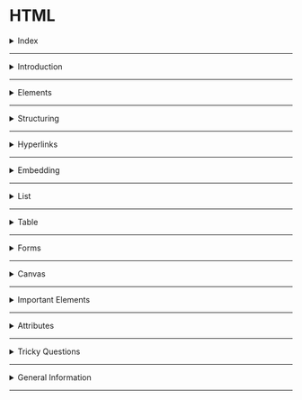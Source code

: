 # HTML

<details>
<summary>Index</summary>

### Index
* Introduction
* Elements
* Structure
* Hyperlinks
* Embedding
* List
* Table
* Forms
* Canvas
* Important Elements
* Attributes
* Tricky Questions
* General Information

</details>

---

<details>
<summary>Introduction</summary>

### Introduction
**HTML** stands for **Hypertext Markup Language**


##### About HTML
* **HTML** stands for **Hypertext Markup Language**  
* **HTML** is used to create static web pages.
* Text Editor is the software for **HTML** coding.
* **HTML** file save with extension `.html`


##### HTML coding
**HTML** coding is a `Tag` based coding.

##### **HTML** Tags are two types
  1. **Container Tag** : It has start Tag & End Tag.
  2. **Empty Tag** : It doesn't have an end tag.

* `Container Tag`
   ```html
    <h1>Heading</h1>
    <p>Paragraph</p>
   ``` 

* `Empty Tag`
 ```html
   <img src="image.jpg"/>
   <br/>
   <hr/>
   ``` 

* Attributes are used to give extra information to the html element.
* **HTML** elements tell the browser that how to display the content.

##### **HTML** document Structure  

```html
<!DOCTYPE html>
<html>
  <head>
    Metadata elements
  </head>
  <body>
    content of webpage
  </body>
</html>
```

An **HTML** document consists of three parts :

* **DOCTYPE**  
  The **DOCTYPE** declaration tells the type/version of the HTML document to the browser.

* **Head Part**  
  Head tag is for **Browser reading** purpose.  
  Here, we can mention `HTML` page configuration information.  
  Here, we can store style sheets, scripts, title...etc.

* **Body Part**  
  Body tag is for **Client reading** purpose.  
  Here, we can Display content of the webpage. 
  It contains text content, headings, paragraphs, links, tables, forms, images, audios, videos, ...etc.

##### Element Syntax 
Element consist of a **start tag** and **end tag**.  
we can put **content** between **start tag** and **end tag**.

```html
<tag>Content</tag>
```

##### Attribute syntax
* Attributes are used to give extra information to the html element.
* we must mention attributes only in __start__ tag.
```html 
<tag attributeName="attributeValue">Content</tag>
```

##### Uses of **HTML**
* **Structuring web pages**  
   we can define headings, paragraphs, and other content of a web page.
* **Creating Hyperlinks**  
   Hyperlink is used to navigate to other web resources or a specific element within the HTML document. 
* **Embedding**  
   we can embed images, audios and videos in the HTML document.

##### Advantages & Disadvantages of **HTML** 
* we can create only Static Web pages with HTML alone.
* By Combining HTML with CSS, we can create Responsive web pages.
* By Combining HTML with JavaScript, we can create dynamic web pages.

##### HTML version
HTML5 is the latest version of HTML.
HTML5 is easier than HTML4 or Older versions.  

In HTML5 version, they added new features,
* picture, audio and video elements
   -  `<picture>, <Audio>, <video>`
* semantic elements
   - `<header>, <nav>, <aside>, <main>, <footer>`  

**`HTML5` Declaration** :  
```html
<!DOCTYPE html>
```

</details>

---

<details>
<summary>Elements</summary>

### Elements

##### **HTML** Tags are two types  

  1. **Container Tag** : It has start Tag & End Tag.
  2. **Empty Tag** : It does not have an End tag.

In general, HTML elements can be divided into two categories.
1. Block-Level Elements
2. Inline Elements

##### **Block-Level Elements**
* HTML Block-Level element occupies the entire horizontal space of its parent element.
* HTML Block-Level element always start in a new line. 

`Example:`
```html 
<h1>Heading</h1>
<p>I am Paragraph.</p>
```

###### Block-Level Tags

* heading  
   * `h1, h2, h3, h4, h5, h6`
* paragraph
   * `p`
* containers
   * `header, nav, aside, main, section, article, div, footer`


##### **In-Line Elements**
* Inline element occupies content width only.
* The HTML Inline elements do not start in a new line.
 
```html
<p>I am <a href="http://www.google.com">Google</a> link</p>

<p>I am <span class="my-style">Ande Praveen</span></p>
```

###### In-Line Tags
* Buttons
    - `button`
* Links 
    - `a` 
* Text Styles
    * `span`
* Text Format 
   - bold :  `b`, `strong`
   - italic :`i`, `em`
   - Marking : `mark`
   - underline : `u`, `ins`
   - delete : `strike`, `del`, `s`
   - sub script : `sub`
   - super script : `sup`
   - size : `big`, `small`
   - create block : `blockquote`

##### Nested **HTML**  
The HTML element can be placed inside __another__ HTML element is called Nested Element. 

```html
<div>
  <h1>Heading</h1>
  <p>I am paragraph.</p>
</div>
```
</details>

---

<details>
<summary>Structuring</summary>

### Structuring

##### Heading Elements
HTML defines six levels of headings.  
`h1, h2, h3, h4, h5, h6`

* The HTML `h1` element defines the most important heading of an HTML document.
* The HTML `h6` element defines the least important heading of an HTML document.
 
```html 
<h1>heading 1</h1>
<h2>heading 2</h2>
<h3>heading 3</h3>
<h4>heading 4</h4>
<h5>heading 5</h5>
<h6>heading 6</h6>
```

##### Paragraph Element
The HTML Paragraph Element defines the paragraph of an HTML document.
```html
<p>I am Paragraph</p>
```

##### Line Break
The HTML `<br/>` Element helps to break the text and continue it in the next line.  
The HTML `<br/>` element is a void element.

```html
<p>
  Twinkle, twinkle, little star, <br />
  How I wonder what you are! <br />
  Up above the world so high, <br />
  Like a diamond in the sky.
</p>
```

##### Horizontal line
The HTML `<hr/>` element inserts a horizontal line and helps to separate the content.

```html 
<h1>Heading</h1>
<hr/>

<p>I am Paragraph</p>
```

##### Semantic Tags
__Semantic__ elements have the meaning.  
Semantic Tags are useful for client reading purpose, browser reading purpose and also Developer reading purpose.
The HTML semantic elements describe the __meaning__ of content in between the start tag and end tag.

The Container Elements are used to wrap a group of elements and apply CSS styles to many elements at once.
These container tags are used to divide smaller parts for understanding and applying css easily.

**uses of Semantic HTML tags:**  

* **Accessibility**   
  This is because screen readers and browsers can understand the code better.
  We can use shortcuts to move different parts within the webpage.

* **Search Engine Optimization**  
  It improves the website Search Engine Optimization Rankings which increases the number of people that visit our webpage.

* **Easy to Understand**  
   It makes our code more readable and easier to understand. 

1. **header**
2. **nav**  -> navbar
3. **aside**  -> side bar
4. **main**  -> main content
5. **section**  
6. **article** 
7. **footer** 

![Semantic vs Non-Semantic](./source/Semantic-vs-non-semantic.png)

```html 
  <header>
    <h2>heading</h2>
  </header>

  <nav>
    <h2>navbar</h2>
  </nav>
  
  <aside>
    <h2>aside</h2>
  </aside>
  
  <main>
    <h2>main content</h2>
  </main>
  
   <section>
    <article>
      <h2>the story</h2>
    </article>
  </section>
  
  <footer>
  <h2>footer</h2>
  </footer>
```

##### Non-Semantic Tags
Non-semantic elements don't have the meaning.  
They can contain anything.  
Examples: `div` and `span`.

* **div** container tag => divided & use css

 ```html 
  <div>
     <h1>I am Heading 1</h1>
  </div>
```


* **span** 
  `span` is an In-Line Element.  
  This span element used to apply some css styles for a particular character , word , group of words.  
  content comes side by side. 

 ```html 
  <p>I am <span class="my-style">Ande Praveen</span></p>
```

##### details
It has two states:

* open: We can see the additional information.
* close: We can't see the additional information. We can see only the summary.
 
```html
<details>
  <summary>Details</summary>
   show Hidden Content by click on Details Summary.
</details>
```

</details>

---

<details>
<summary>Hyperlinks</summary>

### Hyperlinks
__Hyperlink__ is used to navigate to other web resources or a specific element within the HTML document.
We can create hyperlinks to __text__ as well as __images__, __buttons__, ...etc.  


we can create Hyperlink with HTML __anchor__ element.
```html
<a href="link"> Link Text </a>
<a href="link"> <button>Click Here</button> </a>
<a href="link"> <img src="image.png" /> </a>
<a href="#myHeading">Heading</a>
```

</details>

---

<details>
<summary>Embedding</summary>

### Embedding

#####  HTML media elements
HTML media elements are used to present the __audios__ and __videos__.

##### Display Image
We can display images on the web page using the HTML img element.  
`src` attribute tells the path to the image.  
`alt` attribute gives an alternate text for the image.

```html 
<img src="IMAGE_URL" alt="image" />
```

##### picture
The HTML `picture` element is a container to provide multiple alternative sources for the HTML `img` element. It is useful in different display/device scenarios.
It can contain zero or more source elements and one HTML img element.

```html 
<picture>
  <source
    media="(min-width:650px)"
    srcset="image-1"
  />
  
  <source
    media="(min-width:465px)"
    srcset="image-2"
  />
  
  <img
    src="image-3"
    alt="historical places"
  />
  
</picture>
```

* The HTML `srcset` attribute specifies the alternative source/path of the img element.
* The HTML `media` attribute specifies the media query. CSS properties will be applied based on the device type and media features like min-width, ...etc.

##### video
We can insert a video to the HTML document using video element.
The HTML `controls` attribute is used to set controls in HTML `video` element. It is a boolean attribute. When __controls__ attribute is present, it specifies that video controls should be displayed.

Video controls include:
* Play
* Pause
* Volume
* Full screen toggle

```html
<video controls>
  <source src="movie.mp4" type="video/mp4" />
  <source src="movie.webm" type="video/webm" />
  <source src="movie.ogv" type="video/ogg" />
  Your browser does not support the video tag.
</video>
```

The HTML `source` element defines the media resource for the HTML video element.
* The HTML `src` attribute specifies the URL/path of the media resource (e.g. video).  
* The HTML `type` attribute specifies the type/format of the media resource(e.g. video/mp4)

##### audio 
The HTML audio element represents a sound or audio stream. It is used to play an audio file on an HTML document.

```html
<audio controls>
  <source src="horse.ogg" type="audio/ogg" />
  <source src="horse.mp3" type="audio/mpeg" />
  Your browser does not support the audio element.
</audio>
```

The HTML source element specifies multiple alternative media resources for HTML img elements or for media elements (audio, video, etc.).
It is commonly used to give the same media content in multiple file formats for providing compatibility across different browsers.
The HTML `src` attribute of the source element specifies the URL/path of the media resource.

##### iframe
Some of the uses of HTML `iframe` element are:
* We can embed HTML documents within the current HTML document. 
* We can insert pdf, docs ...etc.
* We can embed videos within the current HTML document, ...etc.

```html
<iframe src="https://www.youtube.com/embed/y881t8ilMyc"></iframe>
```

The HTML `src` attribute specifies the URL/path of the video.

</details>

--- 

<details>
<summary>List</summary>

### List
There are mainly two types of lists in HTML  
1. Ordered List
2. Unordered List


###### Ordered List
  It is created using the `ol` element.  
  It is a collection of related items.  
  Ordered list follows the Sequence Order. 

```html 
<ol>
    <li>html</li>
    <li>css</li>
    <li>bootstrap</li>
    <li>javascript</li>
    <li>react</li>
</ol>
```

##### Unordered List
 It is created using the `ul` element.  
 It is a collection of related items.   
 Unordered list does not follow any Sequence Order. 

```html 
<ul>
    <li>html</li>
    <li>css</li>
    <li>bootstrap</li>
    <li>javascript</li>
    <li>react</li>
</ul>
```

</details>

---

<details>

<summary>Table</summary>

### Table

```
thead => tr , th
tbody => tr , td
tfoot => tr , td
```

`table = table rows + table data`
`tr -> table row, td -> table data`

```html 
 <table>
        <thead>
            <tr>
                <th>Header 1</th>
                <th>Header 2</th>
            </tr>
        </thead>
        <tbody>
            <tr>
                <td>Row 1, Column 1</td>
                <td>Row 1, Column 2</td>
            </tr>
            <tr>
                <td>Row 2, Column 1</td>
                <td>Row 2, Column 2</td>
            </tr>
        </tbody>
        <tfoot>
            <tr>
                <td>Footer 1</td>
                <td>Footer 2</td>
            </tr>
        </tfoot>
    </table>
```

</details>

---

<details>
<summary>Forms</summary>

### Form
The HTML `form` element can be used to create HTML Forms.  
form elements create interactive controls to accept the data from the user.
The Form is used to collect the user inputs.  

It contains different types of form elements: 
* input
* label
* select
* textarea
* button
* fieldset
* legend

##### __Form__ Example code

```html 
<form onSubmit="submitForm()">
  
  <div>
      <label>Enter your name: </label>
      <input type="text" name="name" />
  </div>
  <div>
      <label>Enter Mobile number </label>
      <input type="number" name="mobile_no" />
  </div>
  <div>
     <input type="submit" value="Submit" />
     <button type="submit">submit</button>
  </div>

</form>
```

##### input
`input` element creates interactive controls to accept the data from the user.

Different types of inputs:  
* text
* password
* checkbox
* radio

__Textbox & Password__

```html 
    <input type="text" placeholder="text box"/>
    <input type="password" placeholder="password box"/>
```

__Checkbox__
* It is used when one or more than one option to be selected out of several available options.  
* It is also created by using the HTML input element with the type attribute value is set to `checkbox`.
```html 
    <input id="myCheckbox" type="checkbox" placeholder="text box"/>
    <label for="myCheckbox">Checkbox</label>
```


__Radio Buttons__
* It is used when only one option to be selected out of several available options.  
* It is created by using an HTML input element with the `type` attribute value is set to `radio`.
```html 
<input type="radio" id="genderMale" value="Male" name="gender"> Male
<input type="radio" id="genderFemale" value="Female" name="gender"> Female
```

__Dropdown__  
we can choose any one option.  
The HTML `select` element is used to create a drop-down list of options.
The HTML `option` element should be inside the HTML `select` element for defining options in the drop-down list. 

```html
<select>
  <option value="option-1">option1</option>
  <option value="option-2">option2</option>
  <option value="option-3">option3</option>
  <option value="option-4">option4</option>
</select>
```

```html
<select>
  <option value="option-1">option1</option>
  <option value="option-2">option2</option>
  <option value="option-3" selected>option3</option>  <!--set Default Selection-->
  <option value="option-4">option4</option>
</select>
```

```html
<select multiple> <!--Show Multiple Options-->
  <option value="option-1">option1</option>
  <option value="option-2">option2</option>
  <option value="option-3">option3</option>
  <option value="option-4">option4</option>
</select>
```

__Textarea__
```html 
<textarea rows="8" cols="55"></textarea>
```


</details>

---

<details>
<summary>Canvas</summary>

### Canvas
The HTML `<canvas>` element is used to draw graphics on a web page.  
The `<canvas>` element is only a container for graphics. You must use JavaScript to actually draw the graphics.

```html 
<!DOCTYPE html>
<html lang="en">
<head>
    <meta charset="UTF-8">
    <meta name="viewport" content="width=device-width, initial-scale=1.0">
    <title>Document</title>
    <link rel="stylesheet" href="./styles.css"/>
</head>
<body>
    <h1 class="heading">Canvas</h1>
    <canvas id="myCanvas"></canvas>
    <script src="./App.js"></script>
</body>
</html>
```

```css 
.heading{
    text-align: center;
}

#myCanvas{
    width:500px;
    height:500px;
    border:2px black solid;
}
```

```javascript
let canvas = document.getElementById('myCanvas');
console.log(canvas);

let ctx = canvas.getContext('2d');
ctx.fillStyle = '#FF0000';
ctx.fillRect(0, 0, 150, 75);

```

</details>

---

<details>
<summary>Important Elements</summary>

### Important Elements

##### html 
The HTML element defines the root of an HTML document.  
It is a container for all the other HTML elements.

```html
<!DOCTYPE html>
<html>
  <head>Meta Data</head>
  <body>
    <h1>Heading</h1>
    <p>I am Paragraph</p>
  </body>
</html>
```

##### **script** element
* We use the HTML __script__ element to write the __JavaScript__ code in the HTML file.

```html
<script>
   console.log("Hello World");
</script>
```

* We can embed external javascript file with `src` attribute in `script` Tag.

```html
<script src="external-javascript.js"></script>
```

##### style
The HTML __style__ element to write the __css__ code in the HTML file. 
The HTML __style__ element contains style information for an HTML document. 

```html 
<!DOCTYPE html>
<html>
  <head>
    <style>
      h1 {
        color: red;
      }
      p {
        color: blue;
      }
    </style>
  </head>
  <body>
    <h1>Heading</h1>
    <p>I am Paragraph</p>
  </body>
</html>
```

##### HTML link element 
We use the HTML `link` element to link the CSS file to an HTML.

```html 
<link rel="stylesheet" href="styles.css">
```

</details>

---

<details>
<summary>Attributes</summary>

### Attributes
The HTML attributes provide additional information to the HTML element.
we always mention attributes in start tag only.  

**syntax** :  `attributeName="attributeValue"`  

* id
* class
* style 
* href
* src
* alt
* target
* type
* checked 

##### id 
The HTML `id` attribute specifies a unique id for an HTML element. The value of the id attribute must be unique within the HTML document.
* It can be used for styling an HTML element using CSS.  
* It is also used by JavaScript to access and manipulate the HTML elements with the specific `id`.

```html 
<h1 id="heading1">Heading 1</h1>
<h1 id="heading2">Heading 2</h1>
```

##### class
The HTML `class` attribute specifies a class name for an HTML element.  
It is used to apply styles to multiple elements with the same class name.  
One or more HTML elements can have the same class name.

```html 
<h1 class="heading">Heading 1</h1>
<h1 class="heading">Heading 2</h1>
```

##### target
we can use `target` attribute in HTML Anchor Element.  
The HTML Anchor Element can be used to create the links on a web page.

The HTML `target` Attribute specifies where to open the linked web resource.
* **_self** :	(Default value) It opens the document in the same window or Same Tab.
* **_blank** :	It opens the document in a new window or tab.  
* **_parent** :	It opens the document in a parent frame.  

```html 
<a href="http://www.google.com" target="_blank">Google</a>
```

##### href
The HTML **href** attribute is the most important attribute of the HTML anchor element.  
The value of the HTML `href` attribute is URL/path of the page where the link goes to.

```html 
<a href="http://www.google.com" target="_blank">Google</a>
```

#### Boolean Attributes
* required
* selected
* controls

##### __required__
The HTML `required` attribute is a boolean attribute.  
If present, it specifies that an input field must be filled out before submitting the form.

```html
<form>
  <label for="username">Username</label>
  <input type="text" id="username" name="username" required />
  <input type="submit" />
</form>
```

##### __src__ vs __href__
* __src__ meaning `source`
* __href__ meaning `hypertext reference`

* The __src__ attribute is used with elements that load external resources, such as images, audio, video, and scripts.
* The __href__ attribute is used with elements that define hyperlinks or references to external resources. It is typically used for linking to other web pages, documents, or resources.

</details>

---

<details>
<summary>Tricky Questions</summary>

### Tricky Questions

##### Can we use the HTML `p` element inside an HTML `span` element?  
The HTML `span` element is an inline element, which should contain only other inline elements.
span is an inline element and `p` is a block-level element, we can't use the `p` element inside a `span` element.
 
</details>

---

<details>
<summary>General Information</summary>

### General Information

##### Viewport
 __viewport__ is the visible area of a web page that a user can see within their web browser window without scrolling.

</details>

---